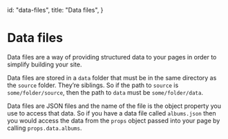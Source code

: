 
  id: "data-files",
  title: "Data files",
}


# Data files

Data files are a way of providing structured data to your pages in order to simplify building your site.

Data files are stored in a `data` folder that must be in the same directory as the `source` folder. They’re siblings. So if the path to `source` is `some/folder/source`, then the path to `data` must be `some/folder/data`.

Data files are JSON files and the name of the file is the object property you use to access that data. So if you have a data file called `albums.json` then you would access the data from the `props` object passed into your page by calling `props.data.albums`.
